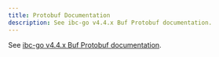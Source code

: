 ```yaml
---
title: Protobuf Documentation
description: See ibc-go v4.4.x Buf Protobuf documentation.
---
```


See [ibc-go v4.4.x Buf Protobuf documentation](https://github.com/cosmos/ibc-go/blob/release/v4.4.x/ibc/proto-docs.md).

